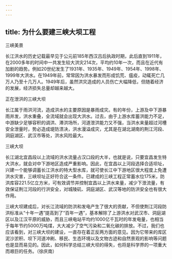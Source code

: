 ```yaml
---
---
---
```

title: 为什么要建三峡大坝工程
---




三峡美景



长江洪水的历史记载最早见于公元前185年西汉吕后执政时期，此后直到1911年，在2000多年的时间中一共发生较大洪灾214次，平均约10年一次，而且在近代有加剧的趋势。例如20世纪发生了1931年、1935年、1949年、1954年、1998年、1999年大洪水。在1949年前，常常因为洪水暴发而形成饥荒、瘟疫，动辄死亡几万人乃至十几万人。1949年后，虽然洪灾造成的人员伤亡大幅降低，但随着经济的发展，经济损失总量却越来越大。

正在泄洪的三峡大坝



长江属于雨洪河流，造成洪水的主要原因是暴雨成灾。有的年份，上游及中下游暴雨并发，洪水重叠，全流域就会出现大洪水。过去，由于上游水库蓄洪能力不足，中游缺少足够容积的调洪、滞洪场所，河道泄洪能力又不强，当洪水来量超过河槽安全泄量时，势必造成堤防溃决，洪水漫溢成灾，尤其是在湖北湖南的荆江河段、洞庭湖区、武汉市等处，洪水风险最大。

三峡大坝



长江湖北宜昌段以上流域的洪水流量占汉口段的大半，也就是说，只要宜昌发生特大洪水，就会对中下游地区造成严重影响。因此，在宜昌以上河段选择合适坝址，兴建一个能够调蓄长江洪水的特大型水库，就可使长江中下游地区很大程度上免遭洪水灾害，三峡坝址正好符合这一条件。已建成的三峡工程正常蓄水位175米，防洪库容221.5亿立方米，可有效调节并控制宜昌以上洪水来量，减少下泄流量，有效保证荆江河段的行洪安全，对城陵矶、洞庭湖区、武汉等地的防洪安全也有很大作用。

三峡大坝建成后，对长江流域的防洪和发电产生了很大的贡献，不但使荆江河段防洪标准从“十年一遇”提高到了“百年一遇”，基本解除了上游洪水对武汉市、洞庭湖区以及江汉平原的威胁，而且三峡电站平均约1000亿千瓦时的年发电量，也相当于每年节约5000万吨煤，大大减少了空气污染和二氧化碳的排放。不过，我们也应该看到，对三峡大坝的建设，一直存在着正反两方面的意见。因为它带来的库区泥沙淤积、坝下河道冲刷、移民、生态环境以及文物古迹和自然景观的影响等问题也是显而易见的。因此，如何科学总结三峡大坝的得失，也将是科学界的一项重大而艰巨的任务。（徐庆南）
